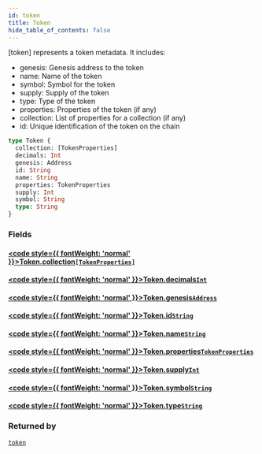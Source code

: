 ```yaml
---
id: token
title: Token
hide_table_of_contents: false
---
```








[token] represents a token metadata.
It includes:
- genesis: Genesis address to the token
- name: Name of the token
- symbol: Symbol for the token
- supply: Supply of the token
- type: Type of the token
- properties: Properties of the token (if any)
- collection: List of properties for a collection (if any)
- id: Unique identification of the token on the chain


```graphql
type Token {
  collection: [TokenProperties]
  decimals: Int
  genesis: Address
  id: String
  name: String
  properties: TokenProperties
  supply: Int
  symbol: String
  type: String
}
```


### Fields

#### [<code style={{ fontWeight: 'normal' }}>Token.<b>collection</b></code>](#)<Bullet />[`[TokenProperties]`](/build/api/schema/scalars/token-properties) <Badge class="secondary" text="list"/> <Badge class="secondary" text="scalar"/>
> 
> 

#### [<code style={{ fontWeight: 'normal' }}>Token.<b>decimals</b></code>](#)<Bullet />[`Int`](/build/api/schema/scalars/int) <Badge class="secondary" text="scalar"/>
> 
> 

#### [<code style={{ fontWeight: 'normal' }}>Token.<b>genesis</b></code>](#)<Bullet />[`Address`](/build/api/schema/scalars/address) <Badge class="secondary" text="scalar"/>
> 
> 

#### [<code style={{ fontWeight: 'normal' }}>Token.<b>id</b></code>](#)<Bullet />[`String`](/build/api/schema/scalars/string) <Badge class="secondary" text="scalar"/>
> 
> 

#### [<code style={{ fontWeight: 'normal' }}>Token.<b>name</b></code>](#)<Bullet />[`String`](/build/api/schema/scalars/string) <Badge class="secondary" text="scalar"/>
> 
> 

#### [<code style={{ fontWeight: 'normal' }}>Token.<b>properties</b></code>](#)<Bullet />[`TokenProperties`](/build/api/schema/scalars/token-properties) <Badge class="secondary" text="scalar"/>
> 
> 

#### [<code style={{ fontWeight: 'normal' }}>Token.<b>supply</b></code>](#)<Bullet />[`Int`](/build/api/schema/scalars/int) <Badge class="secondary" text="scalar"/>
> 
> 

#### [<code style={{ fontWeight: 'normal' }}>Token.<b>symbol</b></code>](#)<Bullet />[`String`](/build/api/schema/scalars/string) <Badge class="secondary" text="scalar"/>
> 
> 

#### [<code style={{ fontWeight: 'normal' }}>Token.<b>type</b></code>](#)<Bullet />[`String`](/build/api/schema/scalars/string) <Badge class="secondary" text="scalar"/>
> 
> 



### Returned by

[`token`](/build/api/schema/queries/token)  <Badge class="secondary" text="query"/>



